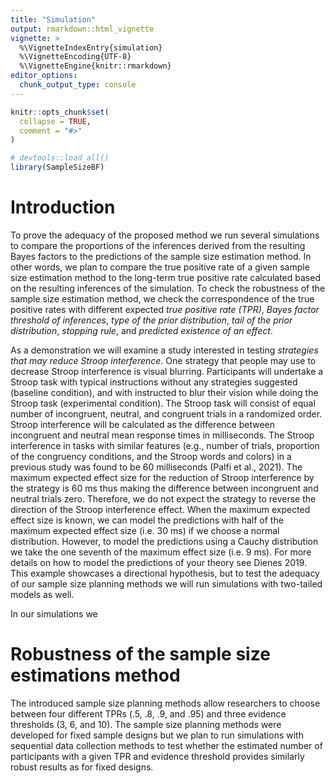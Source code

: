 ```yaml
---
title: "Simulation"
output: rmarkdown::html_vignette
vignette: >
  %\VignetteIndexEntry{simulation}
  %\VignetteEncoding{UTF-8}
  %\VignetteEngine{knitr::rmarkdown}
editor_options: 
  chunk_output_type: console
---
```


```r
knitr::opts_chunk$set(
  collapse = TRUE,
  comment = "#>"
)
```

```r
# devtools::load_all()
library(SampleSizeBF)
```

# Introduction

To prove the adequacy of the proposed method we run several simulations to compare the proportions of the inferences derived from the resulting Bayes factors to the predictions of the sample size estimation method. In other words, we plan to compare the true positive rate of a given sample size estimation method to the long-term true positive rate calculated based on the resulting inferences of the simulation. To check the robustness of the sample size estimation method, we check the correspondence of the true positive rates with different expected *true positive rate (TPR)*, *Bayes factor threshold of inferences*, *type of the prior distribution*, *tail of the prior distribution*, *stopping rule*, and *predicted existence of an effect*.

As a demonstration we will examine a study interested in testing *strategies that may reduce Stroop interference*. One strategy that people may use to decrease Stroop interference is visual blurring. Participants will undertake a Stroop task with typical instructions without any strategies suggested (baseline condition), and with instructed to blur their vision while doing the Stroop task (experimental condition). The Stroop task will consist of equal number of incongruent, neutral, and congruent trials in a randomized order. Stroop interference will be calculated as the difference between incongruent and neutral mean response times in milliseconds. The Stroop interference in tasks with similar features (e.g., number of trials, proportion of the congruency conditions, and the Stroop words and colors) in a previous study was found to be 60 milliseconds (Palfi et al., 2021). The maximum expected effect size for the reduction of Stroop interference by the strategy is 60 ms thus making the difference between incongruent and neutral trials zero. Therefore, we do not expect the strategy to reverse the direction of the Stroop interference effect. When the maximum expected effect size is known, we can model the predictions with half of the maximum expected effect size (i.e. 30 ms) if we choose a normal distribution. However, to model the predictions using a Cauchy distribution we take the one seventh of the maximum effect size (i.e. 9 ms). For more details on how to model the predictions of your theory see Dienes 2019. This example showcases a directional hypothesis, but to test the adequacy of our sample size planning methods we will run simulations with two-tailed models as well.

In our simulations we

# Robustness of the sample size estimations method

The introduced sample size planning methods allow researchers to choose between four different TPRs (.5, .8, .9, and .95) and three evidence thresholds (3, 6, and 10). The sample size planning methods were developed for fixed sample designs but we plan to run simulations with sequential data collection methods to test whether the estimated number of participants with a given TPR and evidence threshold provides similarly robust results as for fixed designs.

```r

```
